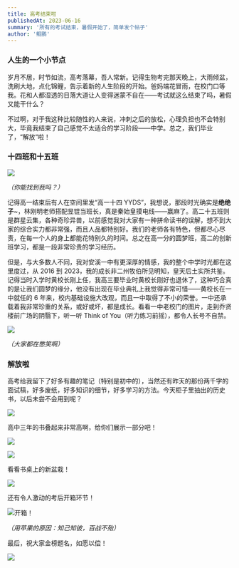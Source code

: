 ```yaml
---
title: 高考结束啦
publishedAt: 2023-06-16
summary: '所有的考试结束，暑假开始了，简单发个帖子'
author: '鲲鹏'
---
```


### 人生的一个小节点

岁月不居，时节如流，高考落幕，吾人常新。记得生物考完那天晚上，大雨倾盆，洗刷大地，点化锦鲤，告示着新的人生阶段的开始。爸妈端花冒雨，在校门口等我。花和人都湿透的日落大道让人变得迷蒙不自在——考试就这么结束了吗，暑假又能干什么？

不过啊，对于我这种比较随性的人来说，冲刺之后的放松，心理负担也不会特别大，毕竟我结束了自己感觉不太适合的学习阶段——中学。总之，我们毕业了，“解放“啦！

### 十四班和十五班

![](https://ihs-1317591693.cos.ap-guangzhou.myqcloud.com/grdoc/%E9%AB%98%E4%B8%80%E7%BB%BF%E9%81%93%E5%90%88%E5%BD%B1.jpg)

*（你能找到我吗？）*

记得高一结束后有人在空间里发“高一十四 YYDS”，我想说，那段时光确实是**绝绝子**~，林刚明老师搭配昱锟当班长，真是秦始皇摸电线——赢麻了。高二十五班则是群星云集，各种奇珍异兽，以前感觉我对大家有一种拼命读书的误解，想不到大家的综合实力都非常强，而且人品都特别好。我们的老师各有特色，但都尽心尽责，在每一个人的身上都能花特别久的时间。总之在高一分的圆梦班，高二的创新班学习，都是一段非常珍贵的学习经历。

但是，与大多数人不同，我对安溪一中有更深厚的情感，我的整个中学时光都在这里度过，从 2016 到 2023，我的成长非二州牧伯所见明知，皇天后土实所共鉴。记得当时入学时黄校长刚上任，我高三要毕业时黄校长刚好也退休了，这种巧合真的是让我们圆梦的缘分，他没有出现在毕业典礼上我觉得非常可惜——黄校长在一中就任的 6 年来，校内基础设施大改观，而且一中取得了不小的荣誉。一中还承载着我非常珍重的关系，或好或坏，都是成长。看看一中老校门的图片，走到乔贤楼前广场的阴翳下，听一听 Think of You（听力练习前摇），都令人长号不自禁。

![](https://ihs-1317591693.cos.ap-guangzhou.myqcloud.com/grdoc/%E9%AB%98%E4%BA%8C%E6%95%99%E5%AE%A4%E5%90%88%E5%BD%B1.JPG)

*（大家都在憋笑啊）*

### 解放啦

高考给我留下了好多有趣的笔记（特别是初中的），当然还有昨天的那份两千字的面试稿，好多废纸，好多知识的细节，好多学习的方法。今天柜子里抽出的历史书，以后未尝不会用到呢？

![](https://ihs-1317591693.cos.ap-guangzhou.myqcloud.com/grdoc/ob%E6%88%AA%E5%9B%BE.png)

高中三年的书叠起来非常高啊，给你们展示一部分吧！

![](https://ihs-1317591693.cos.ap-guangzhou.myqcloud.com/grdoc/IMG_0903.JPG)

![](https://ihs-1317591693.cos.ap-guangzhou.myqcloud.com/grdoc/IMG_0900.JPG)

看看书桌上的新盆栽！

![](https://ihs-1317591693.cos.ap-guangzhou.myqcloud.com/grdoc/IMG_0068.JPEG)

还有令人激动的考后开箱环节！

![开箱！](https://ihs-1317591693.cos.ap-guangzhou.myqcloud.com/grdoc/IMG_0005.JPEG)

*（用苹果的原因：知己知彼，百战不殆）*

最后，祝大家金榜题名，如愿以偿！

![](https://ihs-1317591693.cos.ap-guangzhou.myqcloud.com/grdoc/IMG_0039.JPEG)